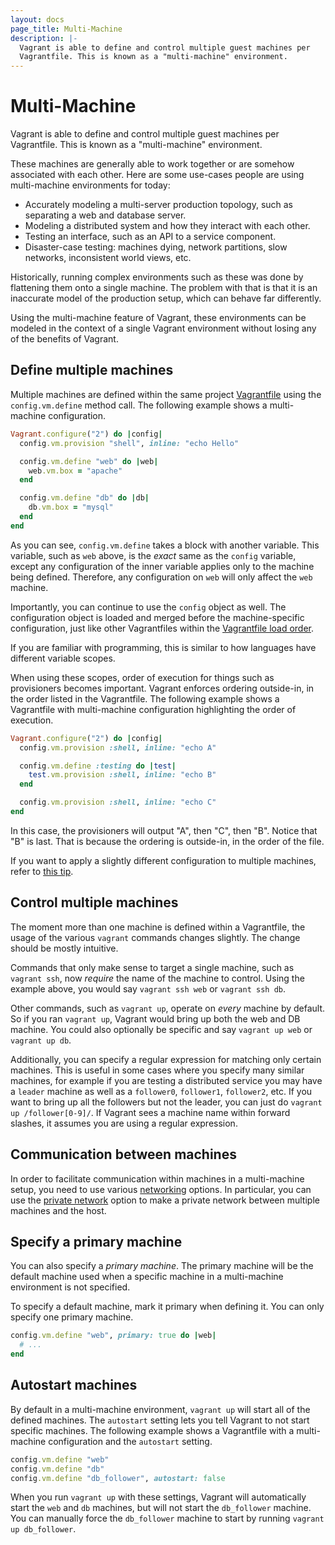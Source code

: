 ```yaml
---
layout: docs
page_title: Multi-Machine
description: |-
  Vagrant is able to define and control multiple guest machines per
  Vagrantfile. This is known as a "multi-machine" environment.
---
```


# Multi-Machine

Vagrant is able to define and control multiple guest machines per Vagrantfile. This is known as a "multi-machine" environment.

These machines are generally able to work together or are somehow associated with each other. Here are some use-cases people are using multi-machine environments for today:

- Accurately modeling a multi-server production topology, such as separating a web and database server.
- Modeling a distributed system and how they interact with each other.
- Testing an interface, such as an API to a service component.
- Disaster-case testing: machines dying, network partitions, slow networks, inconsistent world views, etc.

Historically, running complex environments such as these was done by flattening them onto a single machine. The problem with that is that it is an inaccurate model of the production setup, which can behave far differently.

Using the multi-machine feature of Vagrant, these environments can be modeled in the context of a single Vagrant environment without losing any of the benefits of Vagrant.

## Define multiple machines

Multiple machines are defined within the same project [Vagrantfile](/vagrant/docs/vagrantfile/) using the `config.vm.define` method call. The following example shows a multi-machine configuration.

```ruby
Vagrant.configure("2") do |config|
  config.vm.provision "shell", inline: "echo Hello"

  config.vm.define "web" do |web|
    web.vm.box = "apache"
  end

  config.vm.define "db" do |db|
    db.vm.box = "mysql"
  end
end
```

As you can see, `config.vm.define` takes a block with another variable. This variable, such as `web` above, is the _exact_ same as the `config` variable, except any configuration of the inner variable applies only to the machine being defined. Therefore, any configuration on `web` will only affect the `web` machine.

Importantly, you can continue to use the `config` object as well. The configuration object is loaded and merged before the machine-specific configuration, just like other Vagrantfiles within the [Vagrantfile load order](/vagrant/docs/vagrantfile/#load-order).

If you are familiar with programming, this is similar to how languages have different variable scopes.

When using these scopes, order of execution for things such as provisioners becomes important. Vagrant enforces ordering outside-in, in the order listed in the Vagrantfile. The following example shows a Vagrantfile with multi-machine configuration highlighting the order of execution.

```ruby
Vagrant.configure("2") do |config|
  config.vm.provision :shell, inline: "echo A"

  config.vm.define :testing do |test|
    test.vm.provision :shell, inline: "echo B"
  end

  config.vm.provision :shell, inline: "echo C"
end
```

In this case, the provisioners will output "A", then "C", then "B". Notice that "B" is last. That is because the ordering is outside-in, in the order of the file.

If you want to apply a slightly different configuration to multiple machines, refer to [this tip](/vagrant/docs/vagrantfile/tips#loop-over-vm-definitions).

## Control multiple machines

The moment more than one machine is defined within a Vagrantfile, the usage of the various `vagrant` commands changes slightly. The change should be mostly intuitive.

Commands that only make sense to target a single machine, such as `vagrant ssh`, now _require_ the name of the machine to control. Using the example above, you would say `vagrant ssh web` or `vagrant ssh db`.

Other commands, such as `vagrant up`, operate on _every_ machine by default. So if you ran `vagrant up`, Vagrant would bring up both the web and DB machine. You could also optionally be specific and say `vagrant up web` or `vagrant up db`.

Additionally, you can specify a regular expression for matching only certain machines. This is useful in some cases where you specify many similar machines, for example if you are testing a distributed service you may have a `leader` machine as well as a `follower0`, `follower1`, `follower2`, etc. If you want to bring up all the followers but not the leader, you can just do `vagrant up /follower[0-9]/`. If Vagrant sees a machine name within forward slashes, it assumes you are using a regular expression.

## Communication between machines

In order to facilitate communication within machines in a multi-machine setup, you need to use various [networking](/vagrant/docs/networking/) options. In particular, you can use the [private network](/vagrant/docs/networking/private_network) option to make a private network between multiple machines and the host.

## Specify a primary machine

You can also specify a _primary machine_. The primary machine will be the default machine used when a specific machine in a multi-machine environment is not specified.

To specify a default machine, mark it primary when defining it. You can only specify one primary machine.

```ruby
config.vm.define "web", primary: true do |web|
  # ...
end
```

## Autostart machines

By default in a multi-machine environment, `vagrant up` will start all of the defined machines. The `autostart` setting lets you tell Vagrant to not start specific machines. The following example shows a Vagrantfile with a multi-machine configuration and the `autostart` setting.

```ruby
config.vm.define "web"
config.vm.define "db"
config.vm.define "db_follower", autostart: false
```

When you run `vagrant up` with these settings, Vagrant will automatically start the `web` and `db` machines, but will not start the `db_follower` machine. You can manually force the `db_follower` machine to start by running `vagrant up db_follower`.
